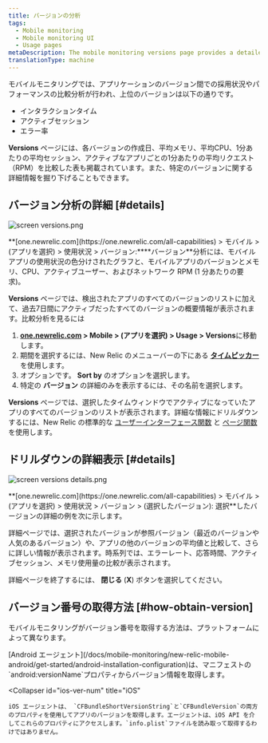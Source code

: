 ```yaml
---
title: バージョンの分析
tags:
  - Mobile monitoring
  - Mobile monitoring UI
  - Usage pages
metaDescription: The mobile monitoring versions page provides a detailed 7-day comparative analysis between versions of your mobile app.
translationType: machine
---
```




モバイルモニタリングでは、アプリケーションのバージョン間での採用状況やパフォーマンスの比較分析が行われ、上位のバージョンは以下の通りです。

* インタラクションタイム
* アクティブセッション
* エラー率

**Versions** ページには、各バージョンの作成日、平均メモリ、平均CPU、1分あたりの平均セッション、アクティブなアプリごとの1分あたりの平均リクエスト（RPM）を比較した表も掲載されています。また、特定のバージョンに関する詳細情報を掘り下げることもできます。

## バージョン分析の詳細 [#details]

<img
  title="screen versions.png"
  alt="screen versions.png"
  src={screenVersions0}
/>

<figcaption>
  **[one.newrelic.com](https://one.newrelic.com/all-capabilities) > モバイル > (アプリを選択) > 使用状況 > バージョン:****バージョン**分析には、モバイルアプリの使用状況の色分けされたグラフと、モバイルアプリのバージョンとメモリ、CPU、アクティブユーザー、およびネットワーク RPM (1 分あたりの要求)。
</figcaption>

**Versions** ページでは、検出されたアプリのすべてのバージョンのリストに加えて、過去7日間にアクティブだったすべてのバージョンの概要情報が表示されます。比較分析を見るには

1. **[one.newrelic.com](https://one.newrelic.com/all-capabilities) > Mobile > (アプリを選択) > Usage > Versions**に移動します。
2. 期間を選択するには、New Relic のメニューバーの下にある [**タイムピッカー**](/docs/site/timepicker-setting-time-periods-to-view-data) を使用します。
3. オプションです。 **Sort by** のオプションを選択します。
4. 特定の **バージョン** の詳細のみを表示するには、その名前を選択します。

**Versions** ページでは、選択したタイムウィンドウでアクティブになっていたアプリのすべてのバージョンのリストが表示されます。詳細な情報にドリルダウンするには、New Relic の標準的な [ユーザーインターフェース関数](/docs/accounts-partnerships/education/getting-started-new-relic/new-relic-user-interface) と [ページ関数](/docs/accounts-partnerships/education/getting-started-new-relic/standard-dashboard-features) を使用します。

## ドリルダウンの詳細表示 [#details]

<img
  title="screen versions details.png"
  alt="screen versions details.png"
  src={screenVersionsDetails0}
/>

<figcaption>
  **[one.newrelic.com](https://one.newrelic.com/all-capabilities) > モバイル > (アプリを選択) > 使用状況 > バージョン > (選択したバージョン): 選択**したバージョンの詳細の例を次に示します。
</figcaption>

詳細ページでは、選択されたバージョンが参照バージョン（最近のバージョンや人気のあるバージョン）や、アプリの他のバージョンの平均値と比較して、さらに詳しい情報が表示されます。時系列では、エラーレート、応答時間、アクティブセッション、メモリ使用量の比較が表示されます。

詳細ページを終了するには、 **閉じる** (**X**) ボタンを選択してください。

## バージョン番号の取得方法 [#how-obtain-version]

モバイルモニタリングがバージョン番号を取得する方法は、プラットフォームによって異なります。

<CollapserGroup>
  <Collapser
    id="android-ver-num"
    title="Android"
  >
    [Android エージェント](/docs/mobile-monitoring/new-relic-mobile-android/get-started/android-installation-configuration)は、マニフェストの`android:versionName`プロパティからバージョン情報を取得します。
  </Collapser>

  <Collapser
    id="ios-ver-num"
    title="iOS"
  >
    iOS エージェントは、 `CFBundleShortVersionString`と`CFBundleVersion`の両方のプロパティを使用してアプリのバージョンを取得します。エージェントは、iOS API を介してこれらのプロパティにアクセスします。`info.plist`ファイルを読み取って取得するわけではありません。
  </Collapser>
</CollapserGroup>